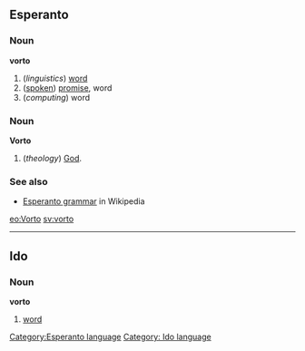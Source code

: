 ==Esperanto==
[[Category:Esperanto language]]
===Noun===
'''vorto'''

#(''linguistics'') [[word]]
#([[spoken]]) [[promise]], word
#(''computing'') word

===Noun===
'''Vorto'''
#(''theology'') [[God]]. 

===See also===
*[[w:Esperanto grammar|Esperanto grammar]] in Wikipedia

[[eo:Vorto]]
[[sv:vorto]]

----
==Ido==
===Noun===
'''vorto'''

#[[word]]

[[Category: Ido language]]